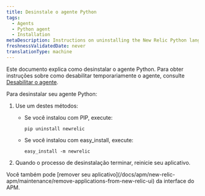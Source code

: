 ```yaml
---
title: Desinstale o agente Python
tags:
  - Agents
  - Python agent
  - Installation
metaDescription: Instructions on uninstalling the New Relic Python language agent.
freshnessValidatedDate: never
translationType: machine
---
```


Este documento explica como desinstalar o agente Python. Para obter instruções sobre como desabilitar temporariamente o agente, consulte [Desabilitar o agente](/docs/agents/manage-apm-agents/installation/disable-apm-agent#python).

Para desinstalar seu agente Python:

1. Use um destes métodos:

   * Se você instalou com PIP, execute:

     ```
     pip uninstall newrelic
     ```

   * Se você instalou com easy_install, execute:

     ```
     easy_install -m newrelic
     ```

2. Quando o processo de desinstalação terminar, reinicie seu aplicativo.

<Callout variant="tip">
  Você também pode [remover seu aplicativo](/docs/apm/new-relic-apm/maintenance/remove-applications-from-new-relic-ui) da interface do APM.
</Callout>
